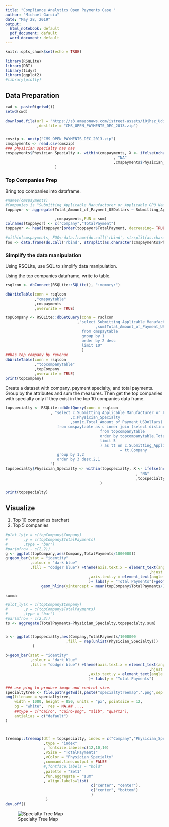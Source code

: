 ```yaml
---
title: "Compliance Analytics Open Payments Case "
author: "Michael Garcia"
date: "May 28, 2019"
output:
  html_notebook: default
  pdf_document: default
  word_document: default
---
```


```r
knitr::opts_chunk$set(echo = TRUE)
```

```r
library(RSQLite)
library(DBI)
library(tidyr)
library(ggplot2)
#library(plotly)
```

## Data Preparation

```r
cwd <- paste0(getwd())
setwd(cwd)

download.file(url = "https://s3.amazonaws.com/istreet-assets/i0jhsz_Udi_Zl2jxJ-c-pQ/CMS_OPEN_PAYMENTS_DEC_2013.zip"
              ,destfile = "CMS_OPEN_PAYMENTS_DEC_2013.zip")


cmszip <- unzip("CMS_OPEN_PAYMENTS_DEC_2013.zip")
cmspayments <- read.csv(cmszip)
### physician specialty has nas
cmspayments$Physician_Specialty <- within(cmspayments, X <- ifelse(nchar(as.character(cmspayments$Physician_Specialty))==0
                                                , "NA"
                                                ,cmspayments$Physician_Specialty)
                      )
```


### Top Companies Prep
Bring top companies into dataframe.

```r
#names(cmspayments)
#Companies is "Submitting_Applicable_Manufacturer_or_Applicable_GPO_Name"
toppayor <- aggregate(Total_Amount_of_Payment_USDollars ~ Submitting_Applicable_Manufacturer_or_Applicable_GPO_Name
                                                        
                      ,cmspayments,FUN = sum)
colnames(toppayor) <- c("Company","TotalPayment")
toppayor <- head(toppayor[order(toppayor$TotalPayment, decreasing= TRUE),], n = 10)
```


```r

#within(cmspayments, FOO<-data.frame(do.call('rbind', strsplit(as.character(cmspayments$Physician_Specialty), '|', fixed=TRUE))))
foo <- data.frame(do.call('rbind', strsplit(as.character(cmspayments$Physician_Specialty),'|',fixed=TRUE)))

```


### Simplify the data manipulation
Using RSQLite, use SQL to simplify data manipulation.

Using the top companies dataframe, write to table. 
```r
rsqlcon <- dbConnect(RSQLite::SQLite(), ":memory:")

dbWriteTable(conn = rsqlcon
             ,"cmspaytable"
             ,cmspayments
             ,overwrite = TRUE)

topCompany <- RSQLite::dbGetQuery(conn = rsqlcon
                                ,"select Submitting_Applicable_Manufacturer_or_Applicable_GPO_Name as Company
                                        ,sum(Total_Amount_of_Payment_USDollars) as TotalPayments
                                  from cmspaytable
                                  group by 1
                                  order by 2 desc
                                  limit 10"
                                  )
##has top company by revenue
dbWriteTable(conn = rsqlcon
             ,"topcompanytable"
             ,topCompany
             ,overwrite = TRUE)
print(topCompany)
```



Create a dataset with company, payment specialty, and total payments. Group by the attributes and sum the measures.
Then get the top companies with specialty only if they exist in the top 10 companies data frame.


```r
topspecialty <- RSQLite::dbGetQuery(conn = rsqlcon
                    , "select c.Submitting_Applicable_Manufacturer_or_Applicable_GPO_Name as Company
                             ,c.Physician_Specialty
                             ,sum(c.Total_Amount_of_Payment_USDollars) as TotalPayments
                       from cmspaytable as c inner join (select distinct Company
                                          from topcompanytable
                                          order by topcompanytable.TotalPayments desc
                                          limit 5
                                          ) as tt on c.Submitting_Applicable_Manufacturer_or_Applicable_GPO_Name
                                                   = tt.Company
                       group by 1,2
                       order by 3 desc,2,1
                    ")
topspecialty$Physician_Specialty <- within(topspecialty, X <- ifelse(nchar(topspecialty$Physician_Specialty) == "0"
                                                          , "NA"
                                                          ,topspecialty$Physician_Specialty)
                                          )
                      
print(topspecialty)
```

## Visualize
1. Top 10 companies barchart
2. Top 5 companies


```r

#plot_ly(x = c(topCompany$Company)
#       ,y = c(topCompany$TotalPayments)
#       ,type = "bar")
#par(mfrow - c(2,2))
g <- ggplot(topCompany,aes(Company,TotalPayments/1000000))
g+geom_bar(stat = "identity"
           ,colour = "dark blue"
           ,fill = "dodger blue") +theme(axis.text.x = element_text(angle=45
                                                                ,hjust = 1)
                                     ,axis.text.y = element_text(angle = 45)
                                     )+ labs(y = "Total Payments")+geom_line()+
                geom_hline(yintercept = mean(topCompany$TotalPayments/1000000), color="blue")
```

```r
summa
```


```r
#plot_ly(x = c(topCompany$Company)
#       ,y = c(topCompany$TotalPayments)
#       ,type = "bar")
#par(mfrow - c(2,2))
ts <- aggregate(TotalPayments~Physician_Specialty,topspecialty,sum)


b <- ggplot(topspecialty,aes(Company,TotalPayments/1000000
                           ,fill = rep(unlist(Physician_Specialty)))
            )

b+geom_bar(stat = "identity"
           ,colour = "dark blue"
           ,fill = "dodger blue") +theme(axis.text.x = element_text(angle=45
                                                                ,hjust = 1)
                                     ,axis.text.y = element_text(angle = 45)
                                     )+ labs(y = "Total Payments")
```

```r

### use ping to produce image and control size.
specialtytree <- file.path(getwd(),paste("specialtytreemap",".png",sep = ""))
png(filename = specialtytree,
    width = 1000, height = 850, units = "px", pointsize = 12,
    bg = "white",  res = NA,## ...,
    ##type = c("cairo", "cairo-png", "Xlib", "quartz"), 
    antialias = c("default")
)



treemap::treemap(dtf = topspecialty, index = c("Company","Physician_Specialty")
                 ,type = "index"
                 , fontsize.labels=c(12,10,10)
                 ,vSize = "TotalPayments"
                 ,vColor = "Physician_Specialty"
                 ,command.line.output = FALSE
                 #,fontface.labels = "bold"
                 ,palette = "Set1"
                 ,fun.aggregate = "sum"
                 , align.labels=list(
                                      c("center", "center"), 
                                      c("center", "bottom")
                                      )
                  )
dev.off()
```

![Specialty Tree Map](specialtytreemap.png)









